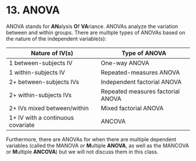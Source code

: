 # 13. ANOVA

ANOVA stands for **AN**alysis **O**f **VA**riance. ANOVAs analyze the variation between and within groups. There are multiple types of ANOVAs based on the nature of the independent variable(s):

| **Nature of IV(s)**               | **Type of ANOVA**                 |
|-----------------------------------|-----------------------------------|
| 1 between-subjects IV             | One-way ANOVA                     |
| 1 within-subjects IV              | Repeated-measures ANOVA           |
| 2+ between-subjects IVs           | Independent factorial ANOVA       |
| 2+ within-subjects IVs            | Repeated measures factorial ANOVA |
| 2+ IVs mixed between/within       | Mixed factorial ANOVA             |
| 1+ IV with a continuous covariate | ANCOVA                            |

Furthermore, there are ANOVAs for when there are multiple dependent variables (called the MANOVA or **M**ultiple **ANOVA**, as well as the MANCOVA or **M**ultiple **ANCOVA**) but we will not discuss them in this class.
